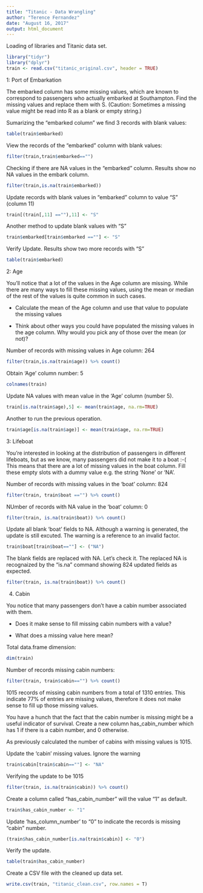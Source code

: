 ---
title: "Titanic - Data Wrangling"
author: "Terence Fernandez"
date: "August 16, 2017"
output: html_document
---

Loading of libraries and Titanic data set.

```{r}
library("tidyr")
library("dplyr")
train <- read.csv("titanic_original.csv", header = TRUE)

```

1: Port of Embarkation

The embarked column has some missing values, which are known to correspond to passengers who actually embarked at Southampton. Find the missing values and replace them with S. (Caution: Sometimes a missing value might be read into R as a blank or empty string.)

Sumarizing the "embarked column" we find 3 records with blank values:

```{r}
table(train$embarked)

```

View the records of the "embarked" column with blank values: 

```{r}
filter(train,train$embarked=="")

```

Checking if there are NA values in the "embarked" column. Results show no NA values in the embark column.

```{r}
filter(train,is.na(train$embarked))

```

Update records with blank values in "embarked" column to value "S" (column 11)

```{r}
train[(train[,11] ==""),11] <- "S"

```

Another method to update blank values with "S"

```{r}
train$embarked[train$embarked ==""] <- "S"

```

Verify Update. Results show two more records with "S"

```{r}
table(train$embarked)

```



2: Age

You’ll notice that a lot of the values in the Age column are missing. While there are many ways to fill these missing values, using the mean or median of the rest of the values is quite common in such cases.

 - Calculate the mean of the Age column and use that value to populate the missing     values

 - Think about other ways you could have populated the missing values in the age       column. Why would you pick any of those over the mean (or not)?

Number of records with missing values in Age column: 264

```{r}
filter(train,is.na(train$age)) %>% count()

```

Obtain 'Age' column number: 5

```{r}
colnames(train)

```

Update NA values with mean value in the 'Age' column (number 5).

```{r}
train[is.na(train$age),5] <- mean(train$age, na.rm=TRUE)

```

Another to run the previous operation.

```{r}
train$age[is.na(train$age)] <- mean(train$age, na.rm=TRUE)

```



3: Lifeboat

You’re interested in looking at the distribution of passengers in different lifeboats, but as we know, many passengers did not make it to a boat :-( This means that there are a lot of missing values in the boat column. Fill these empty slots with a dummy value e.g. the string 'None' or 'NA'.

Number of records with missing values in the 'boat' column: 824

```{r}
filter(train, train$boat =="") %>% count()

```

NUmber of records with NA value in the 'boat' column: 0

```{r}
filter(train, is.na(train$boat)) %>% count()

```

Update all blank 'boat' fields to NA. Although a warning is generated, the update is still excuted. The warning is a reference to an invalid factor.

```{r}
train$boat[train$boat==""] <- ("NA")

```

The blank fields are replaced with NA. Let's check it. The replaced NA is recognaized by the "is.na" command showing 824 updated fields as expected.

```{r}
filter(train, is.na(train$boat)) %>% count()

```


4. Cabin

You notice that many passengers don’t have a cabin number associated with them.

 - Does it make sense to fill missing cabin numbers with a value?

 - What does a missing value here mean?


Total data.frame dimension:

```{r}
dim(train)

```

Number of records missing cabin numbers:
```{r}
filter(train, train$cabin=="") %>% count()

```

1015 records of missing cabin numbers from a total of 1310 entries. This indicate 77% of entries are missing values, therefore it does not make sense to fill up those missing values.

You have a hunch that the fact that the cabin number is missing might be a useful indicator of survival. Create a new column has_cabin_number which has 1 if there is a cabin number, and 0 otherwise.

As previously calculated the number of cabins with missing values is 1015.

Update the 'cabin' missing values. Ignore the warning
```{r}
train$cabin[train$cabin==""] <- "NA"

```

Verifying the update to be 1015
```{r}
filter(train, is.na(train$cabin)) %>% count()

```

Create a column called "has_cabin_number" will the value "1" as default.
```{r}
train$has_cabin_number <- "1"

```

Update 'has_column_number' to "0" to indicate the records is missing "cabin" number.
```{r}
(train$has_cabin_number[is.na(train$cabin)] <- "0")

```

Verify the update.
```{r}
table(train$has_cabin_number)

```

Create a CSV file with the cleaned up data set.
```{r}
write.csv(train, "titanic_clean.csv", row.names = T)

```

